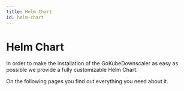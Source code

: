 ```yaml
---
title: Helm Chart
id: helm-chart
---
```



# Helm Chart

In order to make the installation of the GoKubeDownscaler as easy as possible we provide a fully customizable Helm Chart.

On the following pages you find out everything you need about it.

<DocCardList />
